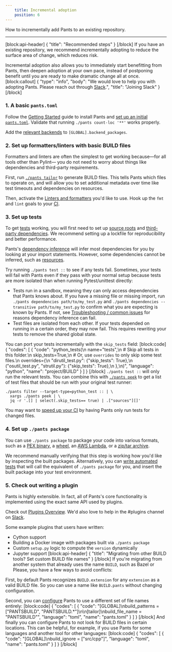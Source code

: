 ```yaml
---
    title: Incremental adoption
    position: 6
---
```


How to incrementally add Pants to an existing repository.

---

[block:api-header]
{
"title": "Recommended steps"
}
[/block]
If you have an existing repository, we recommend incrementally adopting to reduce the surface area of change, which reduces risk.

Incremental adoption also allows you to immediately start benefitting from Pants, then deepen adoption at your own pace, instead of postponing benefit until you are ready to make dramatic change all at once.
[block:callout]
{
"type": "info",
"body": "We would love to help you with adopting Pants. Please reach out through [Slack](/community/members).",
"title": "Joining Slack"
}
[/block]

### 1. A basic `pants.toml`

Follow the [Getting Started](./index.mdx) guide to install Pants and [set up an initial `pants.toml`](./initial-configuration.mdx). Validate that running `./pants count-loc '**'` works properly.

Add the [relevant backends](../../using-pants/key-concepts-to-know-about-pants/backends.mdx) to `[GLOBAL].backend_packages`.

### 2. Set up formatters/linters with basic BUILD files

Formatters and linters are often the simplest to get working because—for all tools other than Pylint— you do not need to worry about things like dependencies and third-party requirements.

First, run [`./pants tailor`](./create-initial-build-files.mdx) to generate BUILD files. This tells Pants which files to operate on, and will allow you to set additional metadata over time like test timeouts and dependencies on resources.

Then, activate the [Linters and formatters](../../using-pants/key-concepts-to-know-about-pants/backends.mdx) you'd like to use. Hook up the `fmt` and `lint` goals to your [CI](../../using-pants/using-pants-in-ci.mdx).

### 3. Set up tests

To get [tests](../../python/goals/test.mdx) working, you will first need to set up [source roots](../../using-pants/key-concepts-to-know-about-pants/source-roots.mdx) and [third-party dependencies](../../python/overview/third-party-dependencies.mdx). We recommend setting up a lockfile for reproducibility and better performance.

Pants's [dependency inference](../../using-pants/key-concepts-to-know-about-pants/targets-and-build-files.mdx) will infer most dependencies for you by looking at your import statements. However, some dependencies cannot be inferred, such as [resources](../../using-pants/resources-and-archives.mdx).

Try running `./pants test ::` to see if any tests fail. Sometimes, your tests will fail with Pants even if they pass with your normal setup because tests are more isolated than when running Pytest/unittest directly:

- Tests run in a sandbox, meaning they can only access dependencies that Pants knows about. If you have a missing file or missing import, run `./pants dependencies path/to/my_test.py` and `./pants dependencies --transitive path/to/my_test.py` to confirm what you are expecting is known by Pants. If not, see [Troubleshooting / common issues](../../using-pants/troubleshooting-common-issues/index.mdx) for reasons dependency inference can fail.
- Test files are isolated from each other. If your tests depended on running in a certain order, they may now fail. This requires rewriting your tests to remove the shared global state.

You can port your tests incrementally with the `skip_tests` field:
[block:code]
{
"codes": [
{
"code": "python_tests(\n name=\"tests\",\n # Skip all tests in this folder.\n skip_tests=True,\n # Or, use `overrides` to only skip some test files.\n overrides={\n \"dirutil_test.py\": {\"skip_tests\": True},\n (\"osutil_test.py\", \"strutil.py\"): {\"skip_tests\": True},\n },\n)",
"language": "python",
"name": "project/BUILD"
}
]
}
[/block]
`./pants test ::` will only run the relevant tests. You can combine this with [`./pants peek`](../../using-pants/project-introspection.mdx) to get a list of test files that should be run with your original test runner:

```
./pants filter --target-type=python_test :: | \
  xargs ./pants peek | \
  jq -r '.[] | select(.skip_tests== true) | .["sources"][]'
```

You may want to [speed up your CI](../../using-pants/using-pants-in-ci.mdx) by having Pants only run tests for changed files.

### 4. Set up `./pants package`

You can use `./pants package` to package your code into various formats, such as a [PEX binary](../../python/goals/package.mdx), a [wheel](../../python/overview/building-distributions.mdx), an [AWS Lambda](../../python/integrations/aws-lambda.mdx), or a [zip/tar archive](../../using-pants/resources-and-archives.mdx).

We recommend manually verifying that this step is working how you'd like by inspecting the built packages. Alternatively, you can [write automated tests](../../python/goals/test.mdx) that will call the equivalent of `./pants package` for you, and insert the built package into your test environment.

### 5. Check out writing a plugin

Pants is highly extensible. In fact, all of Pants's core functionality is implemented using the exact same API used by plugins.

Check out [Plugins Overview](../../writing-plugins/overview.mdx). We'd also love to help in the #plugins channel on [Slack](/community/members).

Some example plugins that users have written:

- Cython support
- Building a Docker image with packages built via `./pants package`
- Custom `setup.py` logic to compute the `version` dynamically
- Jupyter support
  [block:api-header]
  {
  "title": "Migrating from other BUILD tools? Set custom BUILD file names"
  }
  [/block]
  If you're migrating from another system that already uses the name `BUILD`, such as Bazel or Please, you have a few ways to avoid conflicts:

First, by default Pants recognizes `BUILD.extension` for any `extension` as a valid BUILD file. So you can use a name like `BUILD.pants` without changing configuration.

Second, you can [configure](../../../reference/global-options.mdx#section-build-patterns) Pants to use a different set of file names entirely:
[block:code]
{
"codes": [
{
"code": "[GLOBAL]\nbuild_patterns = [\"PANTSBUILD\", \"PANTSBUILD.*\"]\n\n[tailor]\nbuild_file_name = \"PANTSBUILD\"",
"language": "toml",
"name": "pants.toml"
}
]
}
[/block]
And finally you can configure Pants to not look for BUILD files in certain locations. This can be helpful, for example, if you use Pants for some languages and another tool for other languages:
[block:code]
{
"codes": [
{
"code": "[GLOBAL]\nbuild_ignore = [\"src/cpp\"]",
"language": "toml",
"name": "pants.toml"
}
]
}
[/block]
